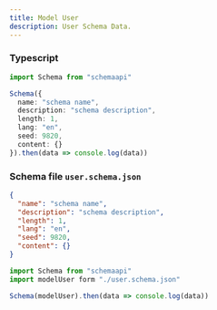 ```yaml
---
title: Model User
description: User Schema Data.
---
```



### Typescript

```typescript showLineNumbers
import Schema from "schemaapi"

Schema({
  name: "schema name",
  description: "schema description",
  length: 1,
  lang: "en",
  seed: 9820,
  content: {}
}).then(data => console.log(data))
```

### Schema file `user.schema.json`

```json showLineNumbers
{
  "name": "schema name",
  "description": "schema description",
  "length": 1,
  "lang": "en",
  "seed": 9820,
  "content": {}
}
```

```typescript {2} showLineNumbers
import Schema from "schemaapi"
import modelUser form "./user.schema.json"

Schema(modelUser).then(data => console.log(data))
```